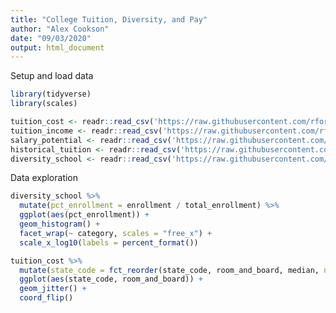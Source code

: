 ```yaml
---
title: "College Tuition, Diversity, and Pay"
author: "Alex Cookson"
date: "09/03/2020"
output: html_document
---
```


Setup and load data

```r
library(tidyverse)
library(scales)

tuition_cost <- readr::read_csv('https://raw.githubusercontent.com/rfordatascience/tidytuesday/master/data/2020/2020-03-10/tuition_cost.csv')
tuition_income <- readr::read_csv('https://raw.githubusercontent.com/rfordatascience/tidytuesday/master/data/2020/2020-03-10/tuition_income.csv') 
salary_potential <- readr::read_csv('https://raw.githubusercontent.com/rfordatascience/tidytuesday/master/data/2020/2020-03-10/salary_potential.csv')
historical_tuition <- readr::read_csv('https://raw.githubusercontent.com/rfordatascience/tidytuesday/master/data/2020/2020-03-10/historical_tuition.csv')
diversity_school <- readr::read_csv('https://raw.githubusercontent.com/rfordatascience/tidytuesday/master/data/2020/2020-03-10/diversity_school.csv')
```

Data exploration

```r
diversity_school %>%
  mutate(pct_enrollment = enrollment / total_enrollment) %>%
  ggplot(aes(pct_enrollment)) +
  geom_histogram() +
  facet_wrap(~ category, scales = "free_x") +
  scale_x_log10(labels = percent_format())
```

```r
tuition_cost %>%
  mutate(state_code = fct_reorder(state_code, room_and_board, median, na.rm = TRUE)) %>%
  ggplot(aes(state_code, room_and_board)) +
  geom_jitter() +
  coord_flip()
```

